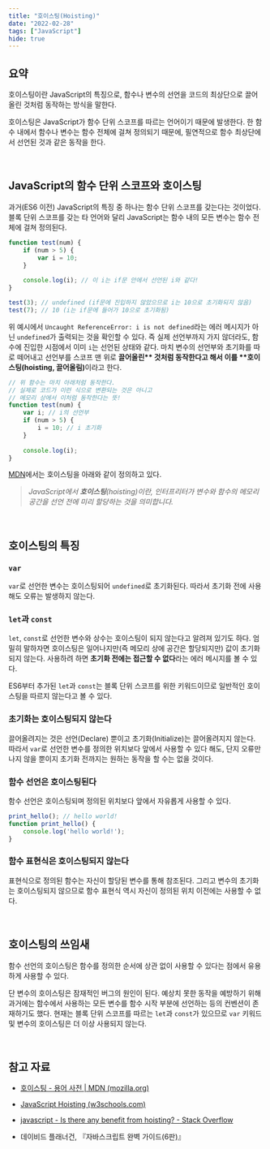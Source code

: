 ```yaml
---
title: "호이스팅(Hoisting)"
date: "2022-02-28"
tags: ["JavaScript"]
hide: true
---
```


## 요약

호이스팅이란 JavaScript의 특징으로, 함수나 변수의 선언을 코드의 최상단으로 끌어올린 것처럼 동작하는 방식을 말한다.

호이스팅은 JavaScript가 함수 단위 스코프를 따르는 언어이기 때문에 발생한다. 한 함수 내에서 함수나 변수는 함수 전체에 걸쳐 정의되기 때문에, 필연적으로 함수 최상단에서 선언된 것과 같은 동작을 한다.

<br />

## JavaScript의 함수 단위 스코프와 호이스팅

과거(ES6 이전) JavaScript의 특징 중 하나는 함수 단위 스코프를 갖는다는 것이었다. 블록 단위 스코프를 갖는 타 언어와 달리 JavaScript는 함수 내의 모든 변수는 함수 전체에 걸쳐 정의된다.

```javascript
function test(num) {
    if (num > 5) {
        var i = 10;
    }
    
    console.log(i); // 이 i는 if문 안에서 선언된 i와 같다!
}

test(3); // undefined (if문에 진입하지 않았으므로 i는 10으로 초기화되지 않음)
test(7); // 10 (i는 if문에 들어가 10으로 초기화됨)
```

위 예시에서 `Uncaught ReferenceError: i is not defined`라는 에러 메시지가 아닌 `undefined`가 출력되는 것을 확인할 수 있다. 즉 실제 선언부까지 가지 않더라도, 함수에 진입한 시점에서 이미 `i`는 선언된 상태와 같다. 마치 변수의 선언부와 초기화를 따로 떼어내고 선언부를 스코프 맨 위로 <b>끌어올린** 것처럼 동작한다고 해서 이를 **호이스팅(hoisting, 끌어올림)</b>이라고 한다.

```javascript
// 위 함수는 마치 아래처럼 동작한다.
// 실제로 코드가 이런 식으로 변환되는 것은 아니고
// 메모리 상에서 이처럼 동작한다는 뜻!
function test(num) {
    var i; // i의 선언부
    if (num > 5) {
        i = 10; // i 초기화
    }
    
    console.log(i);
}
```

[MDN](https://developer.mozilla.org/ko/docs/Glossary/Hoisting)에서는 호이스팅을 아래와 같이 정의하고 있다.

> *JavaScript에서 **호이스팅**(hoisting)이란, 인터프리터가 변수와 함수의 메모리 공간을 선언 전에 미리 할당하는 것을 의미합니다.*

<br />

## 호이스팅의 특징

### `var`

`var`로 선언한 변수는 호이스팅되어 `undefined`로 초기화된다. 따라서 초기화 전에 사용해도 오류는 발생하지 않는다.

### `let`과 `const`

`let`, `const`로 선언한 변수와 상수는 호이스팅이 되지 않는다고 알려져 있기도 하다. 엄밀히 말하자면 호이스팅은 일어나지만(즉 메모리 상에 공간은 할당되지만) 값이 초기화되지 않는다. 사용하려 하면 **초기화 전에는 접근할 수 없다**라는 에러 메시지를 볼 수 있다.

ES6부터 추가된 `let`과 `const`는 블록 단위 스코프를 위한 키워드이므로 일반적인 호이스팅을 따르지 않는다고 볼 수 있다.

### 초기화는 호이스팅되지 않는다

끌어올려지는 것은 선언(Declare) 뿐이고 초기화(Initialize)는 끌어올려지지 않는다. 따라서 `var`로 선언한 변수를 정의한 위치보다 앞에서 사용할 수 있다 해도, 단지 오류만 나지 않을 뿐이지 초기화 전까지는 원하는 동작을 할 수는 없을 것이다.

### 함수 선언은 호이스팅된다

함수 선언은 호이스팅되며 정의된 위치보다 앞에서 자유롭게 사용할 수 있다.

```javascript
print_hello(); // hello world!
function print_hello() {
	console.log('hello world!');
}
```

### 함수 표현식은 호이스팅되지 않는다

표현식으로 정의된 함수는 자신이 할당된 변수를 통해 참조된다. 그리고 변수의 초기화는 호이스팅되지 않으므로 함수 표현식 역시 자신이 정의된 위치 이전에는 사용할 수 없다.

<br />

## 호이스팅의 쓰임새

함수 선언의 호이스팅은 함수를 정의한 순서에 상관 없이 사용할 수 있다는 점에서 유용하게 사용할 수 있다.

단 변수의 호이스팅은 잠재적인 버그의 원인이 된다. 예상치 못한 동작을 예방하기 위해 과거에는 함수에서 사용하는 모든 변수를 함수 시작 부분에 선언하는 등의 컨벤션이 존재하기도 했다. 현재는 블록 단위 스코프를 따르는 `let`과 `const`가 있으므로 `var` 키워드 및 변수의 호이스팅은 더 이상 사용되지 않는다.

<br />

## 참고 자료

- [호이스팅 - 용어 사전 | MDN (mozilla.org)](https://developer.mozilla.org/ko/docs/Glossary/Hoisting)

- [JavaScript Hoisting (w3schools.com)](https://www.w3schools.com/js/js_hoisting.asp)
- [javascript - Is there any benefit from hoisting? - Stack Overflow](https://stackoverflow.com/questions/62806172/is-there-any-benefit-from-hoisting)

- 데이비드 플래너건, 『자바스크립트 완벽 가이드(6판)』